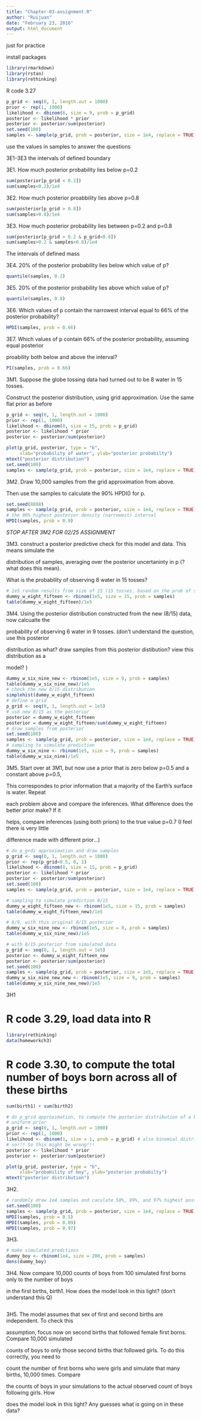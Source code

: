 ```yaml
---
title: "Chapter-03-assignment.R"
author: "Ruijuan"
date: "February 23, 2016"
output: html_document
---
```


just for practice 

install packages 

```r
library(rmarkdown)
library(rstan)
library(rethinking)
```

R code 3.27

```r
p_grid <- seq(0, 1, length.out = 1000)
prior <- rep(1, 1000)
likelihood <- dbinom(6, size = 9, prob = p_grid)
posterior <- likelihood * prior
posterior <- posterior/sum(posterior)
set.seed(100)
samples <- sample(p_grid, prob = posterior, size = 1e4, replace = TRUE)
```

use the values in samples to answer the questions 

3E1-3E3 the intervals of defined boundary

3E1. How much posterior probability lies below p=0.2

```r
sum(posterior[p_grid < 0.2])
sum(samples<0.2)/1e4
```

3E2. How much posterior proabbility lies above p=0.8

```r
sum(posterior[p_grid > 0.8])
sum(samples>0.8)/1e4
```

3E3. How much posterior probability lies between p=0.2 and p=0.8

```r
sum(posterior[p_grid > 0.2 & p_grid<0.8])
sum(samples>0.2 & samples<0.8)/1e4
```

The intervals of defined mass

3E4. 20% of the posterior probability lies below which value of p? 

```r
quantile(samples, 0.2)
```

3E5. 20% of the posterior probability lies above which value of p?

```r
quantile(samples, 0.8)
```

3E6. Which values of p contain the narrowest interval equal to 66% of the posterior probability?

```r
HPDI(samples, prob = 0.66)
```

3E7. Which values of p contain 66% of the posterior probability, assuming equal posterior

proability both below and above the interval? 

```r
PI(samples, prob = 0.66)
```

3M1. Suppose the globe tossing data had turned out to be 8 water in 15 tosses. 

Construct the posterior distribution, using grid approximation. Use the same flat prior as before

```r
p_grid <- seq(0, 1, length.out = 1000)
prior <- rep(1, 1000)
likelihood <- dbinom(8, size = 15, prob = p_grid)
posterior <- likelihood * prior
posterior <- posterior/sum(posterior)
```
```r
plot(p_grid, posterior, type = "b", 
     xlab="probability of water", ylab="posterior probabilty")
mtext("posterior distribution")
set.seed(100)
samples <- sample(p_grid, prob = posterior, size = 1e4, replace = TRUE)
```

3M2. Draw 10,000 samples from the grid approximation from above. 

Then use the samples to calculate the 90% HPDI() for p. 

```r
set.seed(8808)
samples <- sample(p_grid, prob = posterior, size = 1e4, replace = TRUE)
# the 90% highest posterior density (narrowest) interval
HPDI(samples, prob = 0.9)
```

_STOP AFTER 3M2 FOR 02/25 ASSIGNMENT_

3M3. construct a posterior predictive check for this model and data. This means simulate the 

distribution of samples, averaging over the posterior uncertaninty in p (? what does this mean). 

What is the probability of observing 8 water in 15 tosses? 

```r
# 1e5 random results from size of 15 (15 tosses, based on the prob of samples generated above)
dummy_w_eight_fifteen <- rbinom(1e5, size = 15, prob = samples)
table(dummy_w_eight_fifteen)/1e5
```

3M4. Using the posterior distribution constructed from the new (8/15) data, now calcualte the 

probability of observing 6 water in 9 tosses. (don't understand the question, use this posterior 

distribution as what? draw samples from this posterior distibution? view this distribution as a 

model? )

```r
dummy_w_six_nine_new <- rbinom(1e5, size = 9, prob = samples)
table(dummy_w_six_nine_new)/1e5
# check the new 8/15 distribution
simplehist(dummy_w_eight_fifteen)
# define a grid 
p_grid <- seq(0, 1, length.out = 1e5)
# use new 8/15 as the posterior
posterior = dummy_w_eight_fifteen
posterior = dummy_w_eight_fifteen/sum(dummy_w_eight_fifteen)
# draw samples from posterior
set.seed(100)
samples <- sample(p_grid, prob = posterior, size = 1e4, replace = TRUE)
# sampling to simulate prediction
dummy_w_six_nine <- rbinom(1e5, size = 9, prob = samples)
table(dummy_w_six_nine)/1e5
```

3M5. Start over at 3M1, but now use a prior that is zero below p=0.5 and a constant above p=0.5, 

This correspondes to prior information that a majority of the Earth's surface is water. Repeat

each problem above and compare the inferences. What difference does the better prior make? If it 

helps, compare inferences (using both priors) to the true value p=0.7 (I feel there is very little 

difference made with different prior...)

```r
# do p_grdi approximation and draw samples
p_grid <- seq(0, 1, length.out = 1000)
prior <- rep(p_grid<0.5, 0, 1)
likelihood <- dbinom(8, size = 15, prob = p_grid)
posterior <- likelihood * prior
posterior <- posterior/sum(posterior)
set.seed(100)
samples <- sample(p_grid, prob = posterior, size = 1e4, replace = TRUE)

# sampling to simulate prediction 8/15
dummy_w_eight_fifteen_new <- rbinom(1e5, size = 15, prob = samples)
table(dummy_w_eight_fifteen_new)/1e5

# 6/9, with this original 8/15 posterior
dummy_w_six_nine_new <- rbinom(1e5, size = 9, prob = samples)
table(dummy_w_six_nine_new)/1e5

# with 8/15 posterior from simulated data
p_grid <- seq(0, 1, length.out = 1e5)
posterior <- dummy_w_eight_fifteen_new
posterior <- posterior/sum(posterior)
set.seed(100)
samples <- sample(p_grid, prob = posterior, size = 1e5, replace = TRUE)
dummy_w_six_nine_new_new <- rbinom(1e5, size = 9, prob = samples)
table(dummy_w_six_nine_new_new)/1e5
```

3H1

# R code 3.29, load data into R

```r
library(rethinking)
data(homeworkch3)
```

# R code 3.30, to compute the total number of boys born across all of these births

```r
sum(birth1) + sum(birth2)
```

```r
# do p_grid approximation, to compute the posterior distribution of a birth being a boy, with 
# uniform prior
p_grid <- seq(0, 1, length.out = 1000)
prior <- rep(1, 1000)
likelihood <- dbinom(1, size = 1, prob = p_grid) # also binomial distribution??? I don't think 
# so!!! So this might be wrong!!!  
posterior <- likelihood * prior
posterior <- posterior/sum(posterior)
```
```r
plot(p_grid, posterior, type = "b", 
     xlab="probability of boy", ylab="posterior probabilty")
mtext("posterior distribution")
```

3H2. 

```r
# randomly draw 1e4 samples and caculate 50%, 89%, and 97% highest posterior density intervals
set.seed(100)
samples <- sample(p_grid, prob = posterior, size = 1e4, replace = TRUE)
HPDI(samples, prob = 0.5)
HPDI(samples, prob = 0.89)
HPDI(samples, prob = 0.97)
```

3H3.
```r
# make simulated predctions
dummy_boy <- rbinom(1e4, size = 200, prob = samples)
dens(dummy_boy)
```

3H4. Now compare 10,000 counts of boys from 100 simulated first borns only to the number of boys 

in the first births, birth1. How does the model look in this light? (don't understand this Q)

```r
```

3H5. The model assumes that sex of first and second births are independent. To check this

assumption, focus now on second births that followed female first borns. Compare 10,000 simulated

counts of boys to only those second births that followed girls. To do this correctly, you need to

count the number of first borns who were girls and simulate that many births, 10,000 times. Compare

the counts of boys in your simulations to the actual observed count of boys following girls. How

does the model look in this light? Any guesses what is going on in these data? 

```r
```



